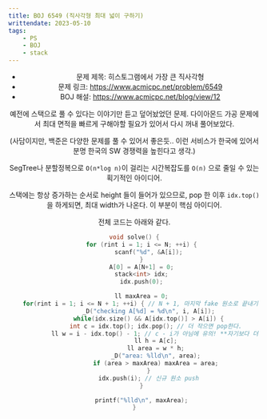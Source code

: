 ---
title: BOJ 6549 (직사각형 최대 넓이 구하기)
writtendate: 2023-05-10
tags:
    - PS
    - BOJ
    - stack
---

<Header />

- 문제 제목: 히스토그램에서 가장 큰 직사각형
- 문제 링크: https://www.acmicpc.net/problem/6549
- BOJ 해설: https://www.acmicpc.net/blog/view/12

예전에 스택으로 풀 수 있다는 이야기만 듣고 덮어놨었던 문제. 다이아몬드 가공 문제에서 최대 면적을 빠르게 구해야할 필요가 있어서 다시 꺼내 풀어보았다.

(사담이지만, 백준은 다양한 문제를 풀 수 있어서 좋은듯.. 이런 서비스가 한국에 있어서 분명 한국의 SW 경쟁력을 높힌다고 생각.)

SegTree나 분할정복으로 `O(n*log n)`이 걸리는 시간복잡도를 `O(n)` 으로 줄일 수 있는 획기적인 아이디어.

스택에는 항상 증가하는 순서로 height 들이 들어가 있으므로, pop 한 이후 `idx.top()`을 하게되면, 최대 width가 나온다. 이 부분이 핵심 아이디어.

전체 코드는 아래와 같다.


```cpp
void solve() {
    for (rint i = 1; i <= N; ++i) {
        scanf("%d", &A[i]);
    }
    A[0] = A[N+1] = 0;
    stack<int> idx;
    idx.push(0);

    ll maxArea = 0;
    for(rint i = 1; i <= N + 1; ++i) { // N + 1, 마지막 fake 원소로 끝내기 위함
        _D("checking A[%d] = %d\n", i, A[i]);
        while(idx.size() && A[idx.top()] > A[i]) {
            int c = idx.top(); idx.pop(); // 더 작으면 pop한다.
            ll w = i - idx.top() - 1; // c - i가 아님에 유의! **자기보다 더 작은 애가 있는 곳까지..
            ll h = A[c];
            ll area = w * h;
            _D("area: %lld\n", area);
            if (area > maxArea) maxArea = area;
        }
        idx.push(i); // 신규 원소 push
    }

    printf("%lld\n", maxArea);
}
```

<TagList />
<Comment />

